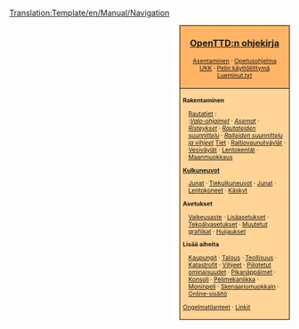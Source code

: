 <noinclude>[[Translation:Template/en/Manual/Navigation]]</noinclude><noinclude></noinclude>
<div style="float:right; padding-left:12px; background:#ffffff;">
<div style="border:1px solid #000000; background:#ffb466; padding:5px; -moz-border-radius-topleft:5px; -moz-border-radius-topright:5px; font-size: 12pt;">
<center><strong><font size="3">[[fi/Manual/Main Page|OpenTTD:n ohjekirja]]</font></strong></center>
<div style="font-size: 8pt; text-align: center;">
[[fi/Asentaminen|Asentaminen]] &middot; 
[[fi/Manual/Tutorial/Opetusohjelma|Opetusohjelma]]<br />
[[fi/UKK|UKK]] &middot; 
[[fi/Manual/Pelin käyttöliittymä|Pelin käyttöliittymä]]<br />
[[en/Readme.txt|Lueminut.txt]]
</div>
</div>
<div style="border:1px solid black; border-top-width: 0px; background:#ffd496; padding:5px; -moz-border-radius-bottomleft:5px; -moz-border-radius-bottomright:8px; font-size: 8pt;">

<div style="width: 186px">
'''Rakentaminen'''
<div style="margin-left:10px;">
[[fi/Rautatien rakentaminen|Rautatiet]] : <br />
:''[[fi/Valo-ohjaimet|Valo-ohjaimet]]'' &middot; ''[[fi/Rautatieasemat|Asemat]]'' &middot; ''[[fi/Risteykset|Risteykset]]'' &middot; ''[[fi/Rautateiden suunnittelu|Rautateiden suunnittelu]]'' &middot; ''[[fi/Raiteiden suunnittelu|Raiteiden suunnittelu ja vihjeet]]''
[[fi/Tien rakentaminen|Tiet]] &middot; [[fi/Raitiovaunuväylät|Raitiovaunutväylät]] &middot; [[fi/Vesiväylien rakentaminen|Vesiväylät]] &middot; [[fi/Lentokenttien rakentaminen|Lentokentät]] &middot; [[fi/Maanmuokkaus|Maanmuokkaus]]
</div>
</div>

<div style="width: 186px">
'''[[fi/Kulkuneuvot|Kulkuneuvot]]'''
<div style="margin-left:10px;">
[[fi/Junat|Junat]] &middot; [[fi/Tiekulkuneuvot|Tiekulkuneuvot]] &middot; [[fi/Junat|Junat]] &middot;
[[fi/Lentokoneet|Lentokoneet]] &middot; [[fi/Käskyt|Käskyt]]
</div>
</div>

<div style="width: 186px">
'''Asetukset'''
<div style="margin-left:10px;">
[[fi/Vaikeusaste|Vaikeusaste]] &middot; [[fi/Lisäasetukset|Lisäasetukset]] &middot; [[fi/Tekoälyasetukset|Tekoälyasetukset]] &middot; [[fi/NewGRF|Muutetut grafiikat]] &middot; [[fi/Huijaukset|Huijaukset]]
</div>
</div>

<div style="width: 186px">
'''Lisää aiheita'''<br />
<div style="margin-left:10px;">
[[fi/Kaupungit|Kaupungit]] &middot; [[fi/Talous|Talous]] &middot; [[fi/Teollisuus|Teollisuus]] &middot;
[[fi/Katastrofit|Katastrofit]] &middot; [[fi/Vihjeet|Vihjeet]] &middot;
[[fi/Piilotetut ominaisuudet|Piilotetut ominaisuudet]] &middot; [[fi/Pikanäppäimet|Pikanäppäimet]] &middot;
[[fi/Konsoli|Konsoli]] &middot; [[fi/Pelimekaniikka|Pelimekaniikka]] &middot;
[[fi/Moninpeli|Moninpeli]] &middot; [[fi/Skenaariomuokkain|Skenaariomuokkain]] &middot;
[[fi/Online-sisältö|Online-sisältö]]
</div>
</div>

[[fi/Ongelmatilanteet|Ongelmatilanteet]] &middot; [[fi/Linkit|Linkit]]
</div>
</div>
<includeonly>[[Category:en/Manual/Manual|{{PAGENAME}}]]</includeonly>
